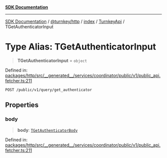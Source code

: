 [**SDK Documentation**](../../../../../../README.mdx)

***

[SDK Documentation](../../../../../../packages.mdx) / [@turnkey/http](../../../../README.mdx) / [index](../../../README.mdx) / [TurnkeyApi](../README.mdx) / TGetAuthenticatorInput

# Type Alias: TGetAuthenticatorInput

> **TGetAuthenticatorInput** = `object`

Defined in: [packages/http/src/\_\_generated\_\_/services/coordinator/public/v1/public\_api.fetcher.ts:211](https://github.com/tkhq/sdk/blob/078f5423e923fbd1d7fd39440402d7f01d09c3d0/packages/http/src/__generated__/services/coordinator/public/v1/public_api.fetcher.ts#L211)

`POST /public/v1/query/get_authenticator`

## Properties

### body

> **body**: [`TGetAuthenticatorBody`](TGetAuthenticatorBody.mdx)

Defined in: [packages/http/src/\_\_generated\_\_/services/coordinator/public/v1/public\_api.fetcher.ts:211](https://github.com/tkhq/sdk/blob/078f5423e923fbd1d7fd39440402d7f01d09c3d0/packages/http/src/__generated__/services/coordinator/public/v1/public_api.fetcher.ts#L211)
